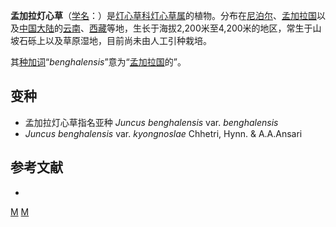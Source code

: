 {{Speciesbox 
| taxon = Juncus benghalensis
| authority = Kunth, 1841
| synonyms =
* J''uncus bracteatus'' <small>Buchenau</small>
* ''Juncus sphenostemon'' <small>Buchenau</small>
}}
'''孟加拉灯心草'''（[[学名|学名]]：{{lang|la|''Juncus benghalensis''}}）是[[灯心草科|灯心草科]][[灯心草属|灯心草属]]的植物。分布在[[尼泊尔|尼泊尔]]、[[孟加拉国|孟加拉国]]以及[[中国大陆|中国大陆]]的[[云南|云南]]、[[西藏|西藏]]等地，生长于海拔2,200米至4,200米的地区，常生于山坡石砾上以及草原湿地，目前尚未由人工引种栽培。

其[[种加词|种加词]]“''benghalensis''”意为“[[孟加拉国|孟加拉国]]的”。

==变种==
* 孟加拉灯心草指名亚种 ''Juncus benghalensis'' var. ''benghalensis''
* ''Juncus benghalensis'' var. ''kyongnoslae'' Chhetri, Hynn. & A.A.Ansari

== 参考文献 ==
<div class="references-small">
* {{cite web| url =http://www.bioinfo.cn/db05/KmzwSpecies.php?action=view&id=11514| title =孟加拉灯心草| work =《中国高等植物数据库全库》| publisher =中国科学院微生物研究所| author =昆明植物研究所| accessdate =2009-02-24| deadurl =yes| archiveurl =https://web.archive.org/web/20160305020934/http://www.bioinfo.cn/db05/KmzwSpecies.php?action=view&id=11514| archivedate =2016-03-05}}
</div>
{{Taxonbar|from=Q10945068}}

[[Category:灯心草属|M]]
[[Category:1841年描述的植物|M]]


{{植物小作品}}